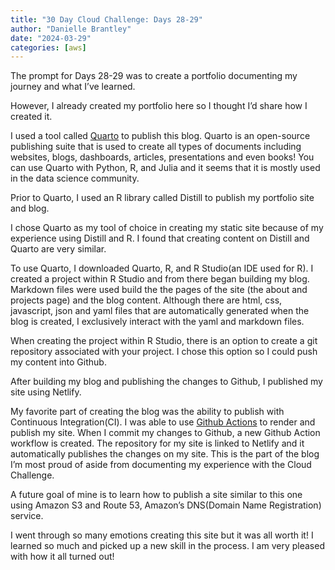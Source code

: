 ```yaml
---
title: "30 Day Cloud Challenge: Days 28-29"
author: "Danielle Brantley"
date: "2024-03-29"
categories: [aws]
---
```


The prompt for Days 28-29 was to create a portfolio documenting my journey and what I've learned. 

However, I already created my portfolio here so I thought I'd share how I created it. 

I used a tool called [Quarto](https://quarto.org/){target="_blank"} to publish this blog. Quarto is an open-source publishing suite that is used to create all types of documents including websites, blogs, dashboards, articles, presentations and even books! You can use Quarto with Python, R, and Julia and it seems that it is mostly used in the data science community. 

Prior to Quarto, I used an R library called Distill to publish my portfolio site and blog.

I chose Quarto as my tool of choice in creating my static site because of my experience using Distill and R. I found that creating content on Distill and Quarto are very similar. 

To use Quarto, I downloaded Quarto, R, and R Studio(an IDE used for R). I created a project within R Studio and from there began building my blog. Markdown files were used build the the pages of the site (the about and projects page) and the blog content. Although there are html, css, javascript, json and yaml files that are automatically generated when the blog is created, I exclusively interact with the yaml and markdown files. 

When creating the project within R Studio, there is an option to create a git repository associated with your project. I chose this option so I could push my content into Github.

After building my blog and publishing the changes to Github, I published my site using Netlify.

My favorite part of creating the blog was the ability to publish with Continuous Integration(CI). I was able to use [Github Actions](https://quarto.org/docs/publishing/netlify.html#github-action){target="_blank"} to render and publish my site. When I commit my changes to Github, a new Github Action workflow is created. The repository for my site is linked to Netlify and it automatically publishes the changes on my site. This is the part of the blog I'm most proud of aside from documenting my experience with the Cloud Challenge.

A future goal of mine is to learn how to publish a site similar to this one using Amazon S3 and Route 53, Amazon's DNS(Domain Name Registration) service.


I went through so many emotions creating this site but it was all worth it! I learned so much and picked up a new skill in the process. I am very pleased with how it all turned out!

 





